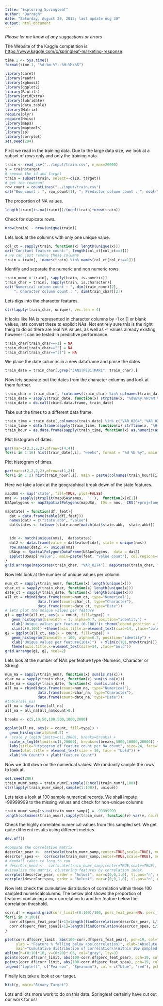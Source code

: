 ```yaml
---
title: "Exploring Springleaf"
author: "Darragh"
date: "Saturday, August 29, 2015; last update Aug 30"
output: html_document
---
```


*Please let me know of any suggestions or errors*  
  
The Website of the Kaggle competition is <https://www.kaggle.com/c/springleaf-marketing-response>.
```r
time.1 <- Sys.time()
format(time.1, "%d-%m-%Y--%H:%M:%S")
```
  

```r
library(caret)
library(readr)
library(xgboost)
library(ggplot2)
library(R.utils)
library(gridExtra)
library(lubridate)
library(data.table)
library(Matrix)
require(plyr)
require(Hmisc)
library(maps)
library(maptools)
library(sp)
library(corrplot)
set.seed(294)
```
First we read in the training data. Due to the large data size, we look at a subset of rows only and only the training data.


```r
train <- read_csv("../input/train.csv", n_max=20000)
y = train$target
# remove the id and target
train = subset(train, select=-c(ID, target))
# get the rowcount
row_count = countLines("../input/train.csv") 
cat("Row count : ", row_count[1], "; Predictor column count : ", ncol(train))
```
The proportion of NA values.
```r
length(train[is.na(train)])/(ncol(train)*nrow(train)) 
```

Check for dupicate rows.
```r
nrow(train) - nrow(unique(train))
```

Lets look at the columns with only one unique value.
```r
col_ct = sapply(train, function(x) length(unique(x)))
cat("Constant feature count:", length(col_ct[col_ct==1]))
# we can just remove these columns
train = train[, !names(train) %in% names(col_ct[col_ct==1])]
```

Identify and separate the numeric and non numeric rows.
```r
train_numr = train[, sapply(train, is.numeric)]
train_char = train[, sapply(train, is.character)]
cat("Numerical column count : ", dim(train_numr)[2], 
    "; Character column count : ", dim(train_char)[2])
```

Lets digs into the character features. 
```r
str(lapply(train_char, unique), vec.len = 4)
```

It looks like NA is represented in character columns by -1 or [] or blank values, lets convert these to explicit NAs.
Not entirely sure this is the right thing to do as there are real NA values, as well as -1 values already existing, however it can be tested in predictive performance.
```r
train_char[train_char==-1] = NA
train_char[train_char==""] = NA
train_char[train_char=="[]"] = NA
```

We place the date columns in a new dataframe and parse the dates
```r
train_date = train_char[,grep("JAN1|FEB1|MAR1", train_char),]
```

Now lets separate out the dates from the character columns and look at them further.
```r
train_char = train_char[, !colnames(train_char) %in% colnames(train_date)]
train_date = sapply(train_date, function(x) strptime(x, "%d%B%y:%H:%M:%S"))
train_date = do.call(cbind.data.frame, train_date)
```

Take out the times to a different data frame.
```r
train_time = train_date[,colnames(train_date) %in% c("VAR_0204","VAR_0217")]
train_time = data.frame(sapply(train_time, function(x) strftime(x, "%H:%M:%S")))
train_hour = as.data.frame(sapply(train_time, function(x) as.numeric(as.character(substr( x ,1, 2)))))
```
  
Plot histogram of dates.
```r
par(mar=c(2,2,2,2),mfrow=c(4,4))
for(i in 1:16) hist(train_date[,i], "weeks", format = "%d %b %y", main = colnames(train_date)[i], xlab="", ylab="")
```

  
Plot histogram of times.
```r
par(mar=c(2,2,2,2),mfrow=c(1,2))
for(i in 1:2) hist(train_hour[,i], main = paste(colnames(train_hour)[i], "hourly"), breaks = c(0:24), xlab="", ylab="")
```
  
Here we take a look at the geographical break down of the state features.
```r
mapUSA <- map('state', fill=TRUE, plot=FALSE)
nms <- sapply(strsplit(mapUSA$names,  ':'),  function(x)x[1])
USApolygons <- map2SpatialPolygons(mapUSA,  IDs = nms,  CRS('+proj=longlat'))

mapStates = function(df, feat){
  dat = data.frame(table(df[,feat]))
  names(dat) = c("state.abb", "value")
  dat$states <- tolower(state.name[match(dat$state.abb,  state.abb)])
  

  idx <- match(unique(nms),  dat$states)
  dat2 <- data.frame(value = dat$value[idx], state = unique(nms))
  row.names(dat2) <- unique(nms) 
  USAsp <- SpatialPolygonsDataFrame(USApolygons,  data = dat2)
  spplot(USAsp['value'], main=paste(feat, "value count"), col.regions=rev(heat.colors(21)))
}
grid.arrange(mapStates(train_char, "VAR_0274"), mapStates(train_char, "VAR_0237"),ncol=2)
```

  
Now lets look at the number of unique values per column.
```r
num_ct = sapply(train_numr, function(x) length(unique(x)))
char_ct = sapply(train_char, function(x) length(unique(x)))
date_ct = sapply(train_date, function(x) length(unique(x)))
all_ct = rbind(data.frame(count=num_ct, type="Numerical"), 
               data.frame(count=char_ct, type="Character"), 
               data.frame(count=date_ct, type="Date"))
# lets plot the unique values per feature
g1 = ggplot(all_ct, aes(x = count, fill=type)) + 
   geom_histogram(binwidth = 1, alpha=0.7, position="identity") + 
   xlab("Unique values per feature (0-100)")+ theme(legend.position = "none") + 
   xlim(c(0,100)) +theme(axis.title.x=element_text(size=14, ,face="bold"))
g2 = ggplot(all_ct, aes(x = count, fill=type)) +  
   geom_histogram(binwidth = 100, alpha=0.7, position="identity") + 
   xlab("Unique values per feature(101+)")  + xlim(c(101,nrow(train))) +
   theme(axis.title.x=element_text(size=14, ,face="bold"))
grid.arrange(g1, g2, ncol=2)
```

  
Lets look at the number of NA's per feature type (Numeric, Character or String).
```r
num_na = sapply(train_numr, function(x) sum(is.na(x)))
char_na = sapply(train_char, function(x) sum(is.na(x)))
date_na = sapply(train_date, function(x) sum(is.na(x)))
all_na = rbind(data.frame(count=num_na, type="Numerical"), 
               data.frame(count=char_na, type="Character"), 
               data.frame(count=date_na, type="Date"))
#table(all_na)
all_na = data.frame(all_na)
all_na = all_na[all_na$count>0,]

breaks <- c(5,10,50,100,500,1000,2000)

ggplot(all_na, aes(x = count, fill=type)) +  
  geom_histogram(alpha=0.7) + 
#  scale_y_log10(limits=c(1,2000), breaks=breaks) + 
  scale_x_log10(limits=c(1,20000), breaks=c(breaks,5000,10000,20000)) + 
  labs(title="Histogram of feature count per NA count", size=24, face="bold") +
  theme(plot.title = element_text(size = 16, face = "bold")) +
  xlab("NA Count") + ylab("Feature Count")

```
  
Now we drill down on the numerical values. We randomly sample the rows to look at.
```r
set.seed(200)
train_numr_samp = train_numr[,sample(1:ncol(train_numr),100)]
str(lapply(train_numr_samp[,sample(1:100)], unique))
```
  
Lets take a look at 100 sample numerical records.
We shall impute -99999999 to the missing values and check for non-unique columns

```r
train_numr_samp[is.na(train_numr_samp)] = -99999999
length(colnames(train_numr[,sapply(train_numr, function(v) var(v, na.rm=TRUE)==0)]))
```
  
Check the highly correlated numerical values from this sampled set.
We get quite different results using different metrics.
```r
dev.off()
```

```r
#compute the correlation matrix
descrCor_pear <-  cor(scale(train_numr_samp,center=TRUE,scale=TRUE), method="pearson")
descrCor_spea <-  cor(scale(train_numr_samp,center=TRUE,scale=TRUE), method="spearman")
# Kendall takes to long to run
# descrCor_kend <-  cor(scale(train_numr_samp,center=TRUE,scale=TRUE), method="kendall")
#visualize the matrix, clustering features by correlation index.
corrplot(descrCor_pear, order = "hclust", mar=c(0,0,1,0), tl.pos="n", main="Pearson correlation of 100 sampled numerical features")
corrplot(descrCor_spea, order = "hclust", mar=c(0,0,1,0), tl.pos="n", main="Spearman correlation of 100 sampled numerical features")
```

Now lets check the cumulative distribution of correlation within these 100 sampled numericalcolumns.
The below plot shows the proportion of features containing a max correlation to another feature below the correlation threshold. 

```r
corr.df = expand.grid(corr_limit=(0:100)/100, perc_feat_pear=NA, perc_feat_spea=NA)
for(i in 0:100){
  corr.df$perc_feat_pear[i+1]=length(findCorrelation(descrCor_pear, i/100))
  corr.df$perc_feat_spea[i+1]=length(findCorrelation(descrCor_spea, i/100))
}

plot(corr.df$corr_limit, abs(100-corr.df$perc_feat_pear), pch=19, col="blue",
     ylab = "Feature % falling below abs(correlation)", xlab="Absolute Correlation",
     main="Cumulative distribution of correlation\n(Within 100 sampled numerical features)")
abline(h=(0:10)*10, v=(0:20)*.05, col="gray", lty=3)
points(corr.df$corr_limit, abs(100-corr.df$perc_feat_pear), pch=19, col="blue")
points(corr.df$corr_limit, abs(100-corr.df$perc_feat_spea), pch=19, col="red")
legend("topleft", c("Pearson", "Spearman"), col = c("blue", "red"), pch = 19, bg="white")
```

Finally lets take a look at our target. 
```r
hist(y, main="Binary Target")
```


Lots and lots more work to do on this data. Springleaf certainly have cut out our work for us!